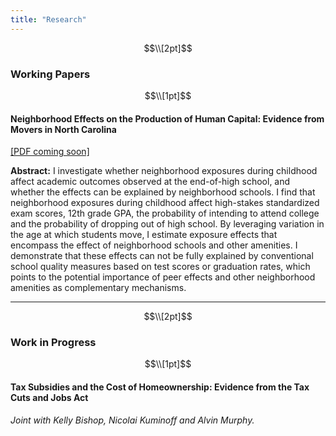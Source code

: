 ```yaml
---
title: "Research"
---
```


$$\\[2pt]$$

### Working Papers

$$\\[1pt]$$

#### Neighborhood Effects on the Production of Human Capital: Evidence from Movers in North Carolina
[[PDF coming soon]]()

**Abstract:** I investigate whether neighborhood exposures during childhood affect academic outcomes observed at the end-of-high school, and whether the effects can be explained by neighborhood schools. I find that neighborhood exposures during childhood affect high-stakes standardized exam scores, 12th grade GPA, the probability of intending to attend college and the probability of dropping out of high school. By leveraging variation in the age at which students move, I estimate exposure effects that encompass the effect of neighborhood schools and other amenities. I demonstrate that these effects can not be fully explained by conventional school quality measures based on test scores or graduation rates, which points to the potential importance of peer effects and other neighborhood amenities as complementary mechanisms. 

***

$$\\[2pt]$$

### Work in Progress

$$\\[1pt]$$

#### Tax Subsidies and the Cost of Homeownership: Evidence from the Tax Cuts and Jobs Act
*Joint with Kelly Bishop, Nicolai Kuminoff and Alvin Murphy.*